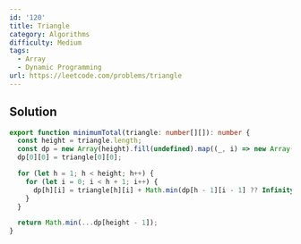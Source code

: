 ```yaml
---
id: '120'
title: Triangle
category: Algorithms
difficulty: Medium
tags:
  - Array
  - Dynamic Programming
url: https://leetcode.com/problems/triangle
---
```


## Solution

```typescript showLineNumbers
export function minimumTotal(triangle: number[][]): number {
  const height = triangle.length;
  const dp = new Array(height).fill(undefined).map((_, i) => new Array(i + 1).fill(undefined));
  dp[0][0] = triangle[0][0];

  for (let h = 1; h < height; h++) {
    for (let i = 0; i < h + 1; i++) {
      dp[h][i] = triangle[h][i] + Math.min(dp[h - 1][i - 1] ?? Infinity, dp[h - 1][i] ?? Infinity);
    }
  }

  return Math.min(...dp[height - 1]);
}
```
